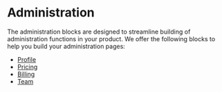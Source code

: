 
<Meta title="Blocks/Administration/Introduction" />

# Administration
The administration blocks are designed to streamline building of administration functions in your product.
We offer the following blocks to help you build your administration pages:

- [Profile](?path=/docs/blocks-administration-profile--docs)
- [Pricing](?path=/docs/blocks-administration-pricing--docs)
- [Billing](?path=/docs/blocks-administration-billing--docs)
- [Team](?path=/docs/blocks-administration-team--docs)
